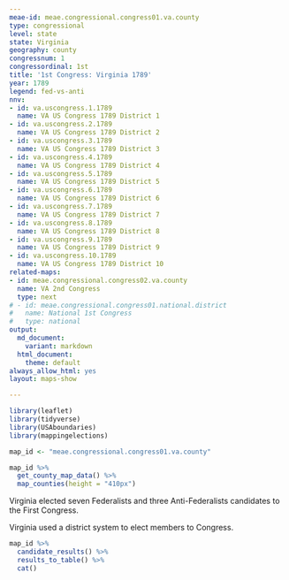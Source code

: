 ```yaml
---
meae-id: meae.congressional.congress01.va.county
type: congressional
level: state
state: Virginia
geography: county
congressnum: 1
congressordinal: 1st
title: '1st Congress: Virginia 1789'
year: 1789
legend: fed-vs-anti
nnv:
- id: va.uscongress.1.1789
  name: VA US Congress 1789 District 1
- id: va.uscongress.2.1789
  name: VA US Congress 1789 District 2
- id: va.uscongress.3.1789
  name: VA US Congress 1789 District 3
- id: va.uscongress.4.1789
  name: VA US Congress 1789 District 4
- id: va.uscongress.5.1789
  name: VA US Congress 1789 District 5
- id: va.uscongress.6.1789
  name: VA US Congress 1789 District 6
- id: va.uscongress.7.1789
  name: VA US Congress 1789 District 7
- id: va.uscongress.8.1789
  name: VA US Congress 1789 District 8
- id: va.uscongress.9.1789
  name: VA US Congress 1789 District 9
- id: va.uscongress.10.1789
  name: VA US Congress 1789 District 10
related-maps:
- id: meae.congressional.congress02.va.county
  name: VA 2nd Congress
  type: next
# - id: meae.congressional.congress01.national.district
#   name: National 1st Congress
#   type: national
output:
  md_document:
    variant: markdown
  html_document:
    theme: default
always_allow_html: yes
layout: maps-show

---
```


```r
library(leaflet)
library(tidyverse)
library(USAboundaries)
library(mappingelections)

map_id <- "meae.congressional.congress01.va.county"
```

<div class="map">

```r
map_id %>%
  get_county_map_data() %>%
  map_counties(height = "410px")
```

</div>

Virginia elected seven Federalists and three Anti-Federalists candidates to the First Congress.

Virginia used a district system to elect members to Congress.

<div class="results-table">

```r
map_id %>%
  candidate_results() %>%
  results_to_table() %>%
  cat()
```

</div>
